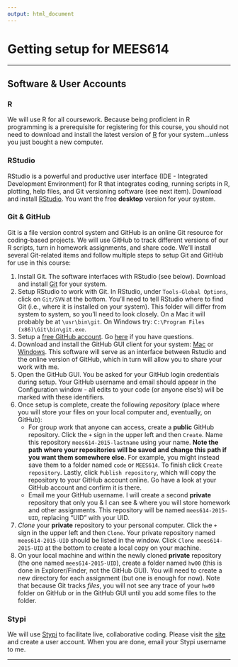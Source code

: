 ```yaml
---
output: html_document
---
```


Getting setup for MEES614  
========================================================
***

## Software & User Accounts


### R

We will use R for all coursework. Because being proficient in R programming is a prerequisite for registering for this course, you should not need to download and install the latest version of [R](http://cran.r-project.org/) for your system...unless you just bought a new computer.

### RStudio

RStudio is a powerful and productive user interface (IDE - Integrated Development Environment) for R that integrates coding, running scripts in R, plotting, help files, and Git versioning software (see next item). Download and install [RStudio](http://www.rstudio.com/). You want the free **desktop** version for your system.

### Git & GitHub

Git is a file version control system and GitHub is an online Git resource for coding-based projects. We will use GitHub to track different versions of our R scripts, turn in homework assignments, and share code. We'll install several Git-related items and follow multiple steps to setup Git and GitHub for use in this course:

1. Install Git. The software interfaces with RStudio (see below). Download and install [Git](http://git-scm.com/) for your system.
2. Setup RStudio to work with Git. In RStudio, under `Tools-Global Options`, click on `Git/SVN` at the bottom. You'll need to tell RStudio where to find Git (i.e., where it is installed on your system). This folder will differ from system to system, so you'll need to look closely. On a Mac it will probably be at `\usr\bin\git`. On Windows try: `C:\Program Files (x86)\Git\bin\git.exe`.
3. Setup a [free GitHub account](https://github.com/join). Go [here](https://help.github.com/) if you have questions.
4. Download and install the GitHub GUI client for your system: [Mac](https://mac.github.com/) or [Windows](https://windows.github.com/). This software will serve as an interface between Rstudio and the online version of GitHub, which in turn will allow you to share your work with me. 
5. Open the GitHub GUI. You be asked for your GitHub login credentials during setup. Your GitHub username and email should appear in the Configuration window - all edits to your code (or anyone else's) will be marked with these identifiers. 
6. Once setup is complete, create the following *repository* (place where you will store your files on your local computer and, eventually, on GitHub):
    + For group work that anyone can access, create a **public** GitHub repository. Click the `+` sign in the upper left and then `Create`. Name this repository `mees614-2015-lastname` using your name. **Note the path where your repositories will be saved and change this path if you want them somewhere else.** For example, you might instead save them to a folder named `code` or `MEES614`. To finish click `Create repository`. Lastly, click `Publish repository`, which will copy the repository to your GitHub account online. Go have a look at your GitHub account and confirm it is there.
    + Email me your GitHub username. I will create a second **private** repository that only you & I can see & where you will store homework and other assignments. This repository will be named `mees614-2015-UID`, replacing "UID" with your UID.
7. *Clone* your **private** repository to your personal computer. Click the `+` sign in the upper left and then `Clone`. Your private repository named `mees614-2015-UID` should be listed in the window. Click `Clone mees614-2015-UID` at the bottom to create a local copy on your machine.
8. On your local machine and within the newly cloned **private** repository (the one named `mees614-2015-UID`), create a folder named `hw00` (this is done in Explorer/Finder, not the GitHub GUI). You will need to create a new directory for each assignment (but one is enough for now). Note that because Git tracks *files*, you will not see any trace of your `hw00` folder on GitHub or in the GitHub GUI until you add some files to the folder.
 
### Stypi

We will use [Stypi](https://code.stypi.com) to facilitate live, collaborative coding. Please visit the [site](https://code.stypi.com) and create a user account. When you are done, email your Stypi username to me. 

***